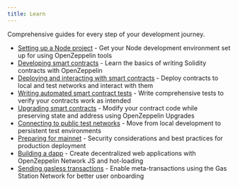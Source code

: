 ```yaml
---
title: Learn
---
```


Comprehensive guides for every step of your development journey.

* [Setting up a Node project](/contracts/5.x/learn/setting-up-a-node-project) - Get your Node development environment set up for using OpenZeppelin tools
* [Developing smart contracts](/contracts/5.x/learn/developing-smart-contracts) - Learn the basics of writing Solidity contracts with OpenZeppelin
* [Deploying and interacting with smart contracts](/contracts/5.x/learn/deploying-and-interacting) - Deploy contracts to local and test networks and interact with them
* [Writing automated smart contract tests](/contracts/5.x/learn/writing-automated-tests) - Write comprehensive tests to verify your contracts work as intended
* [Upgrading smart contracts](/contracts/5.x/learn/upgrading-smart-contracts) - Modify your contract code while preserving state and address using OpenZeppelin Upgrades
* [Connecting to public test networks](/contracts/5.x/learn/connecting-to-public-test-networks) - Move from local development to persistent test environments
* [Preparing for mainnet](/contracts/5.x/learn/preparing-for-mainnet) - Security considerations and best practices for production deployment
* [Building a dapp](/contracts/5.x/learn/building-a-dapp) - Create decentralized web applications with OpenZeppelin Network JS and hot-loading
* [Sending gasless transactions](/contracts/5.x/learn/sending-gasless-transactions) - Enable meta-transactions using the Gas Station Network for better user onboarding
